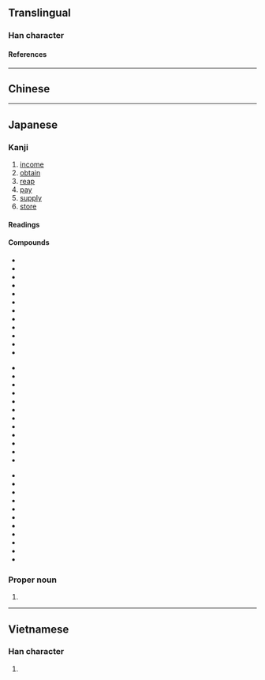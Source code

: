 {{also|收}}
{{character info}}
==Translingual==
{{ja-forms|収|[[收]]|[[收]]}}

===Han character===
{{Han char|rn=29|rad=又|as=02|sn=4|four=|canj=VLE|ids=⿰丩又}}

====References====
{{Han ref|kx=0165.210|dkj=03128|dj=0376.010|hdz=10393.030|uh=53CE}}

----

==Chinese==
{{zh-see|收|v}}

----

==Japanese==
{{ja-kanji forms|収|收}}

===Kanji===
{{ja-kanji|grade=6|rs=又02|kyu=收}}

# [[income]]
# [[obtain]]
# [[reap]]
# [[pay]]
# [[supply]]
# [[store]]

====Readings====
{{ja-readings
|goon=す
|kanon=しゅう
|kun=おさ-める, おさ-まる
|nanori=おさむ, のぶ, かず
}}

====Compounds====
{{der-top3|Compounds}}
* {{ja-r|収める|おさめる|[[dedicate]], make an [[offering]]}}
* {{ja-r|収まる|おさまる|be in one's place, be [[installed]]}}
* {{ja-r|収まり|おさまり|[[conclusion]], [[end]]}}
* {{ja-r|収益|しゅうえき|[[earnings]], [[proceeds]]}}
* {{ja-r|収穫|しゅうかく|[[harvest]], [[crop]]}}
* {{ja-r|収支|しゅうし|[[income]] and [[expenditure]]}}
* {{ja-r|収拾|しゅうしゅう|[[control]], [[settling]]}}
* {{ja-r|収集|しゅうしゅう|gathering up, [[collection]]}}
* {{ja-r|収縮|しゅうしゅく|[[deflation]], [[contraction]]}}
* {{ja-r|収得|しゅうとく|[[reception]], [[receiving]]}}
* {{ja-r|収入|しゅうにゅう|[[income]], [[receipts]]}}
* {{ja-r|収納|しゅうのう|[[crop]], [[harvest]]}}
{{der-mid3}}
* {{ja-r|収容|しゅうよう|[[accommodation]], [[seating]]}}
* {{ja-r|収用|しゅうよう|[[expropriation]], [[seizure]]}}
* {{ja-r|収量|しゅうりょう|[[yield]], size of harvest}}
* {{ja-r|収録|しゅうろく|[[compilation]], [[editing]]}}
* {{ja-r|収賄|しゅうわい|accepting [[bribes]], [[corruption]]}}
* {{ja-r|収容所|しゅうようしょ|[[home]], [[asylum]]}}
* {{ja-r|押収|おうしゅう|[[seizure]], [[confiscation]]}}
* {{ja-r|回収|かいしゅう|[[collection]], [[recovery]]}}
* {{ja-r|吸収|きゅうしゅう|[[absorption]], [[suction]]}}
* {{ja-r|月収|げっしゅう|[[monthly]] [[income]]}}
* {{ja-r|減収|げんしゅう|[[fall]], [[decrease]] in [[income]]}}
* {{ja-r|接収|せっしゅう|[[confiscation]]}}
{{der-mid3}}
* {{ja-r|税収|ぜいしゅう|[[tax]] [[yields]], [[revenue]]}}
* {{ja-r|増収|ぞうしゅう|[[increase]] in [[yield]]}}
* {{ja-r|徴収|ちょうしゅう|[[collection]], [[levy]]}}
* {{ja-r|撤収|てっしゅう|[[withdrawal]]}}
* {{ja-r|年収|ねんしゅう|[[annual]] [[income]]}}
* {{ja-r|買収|ばいしゅう|[[buying]], [[corruption]]}}
* {{ja-r|没収|ぼっしゅう|[[forfeiture]], [[seizure]]}}
* {{ja-r|領収|りょうしゅう|[[receipt]], [[voucher]]}}
* {{ja-r|領収書|りょうしゅうしょ|[[formal]] [[receipt]]}}
* {{ja-r|高収入|こうしゅうにゅう|[[high]] [[income]]}}
* {{ja-r|贈収賄|ぞうしゅうわい|[[bribery]], [[corruption]]}}
{{der-bottom}}

===Proper noun===
{{ja-pos|おさむ|proper}}

# {{given name|ja|male|sort=おさむ}}

----

==Vietnamese==

===Han character===
{{vi-readings|reading=[[thu]]|rs=又02}}

# {{rfdef|vi|sort=又02}}